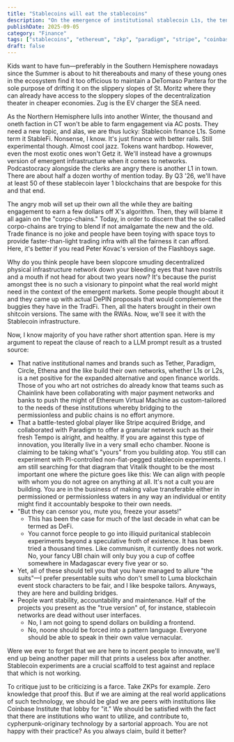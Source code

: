 ```yaml
---
title: "Stablecoins will eat the stablecoins"
description: "On the emergence of institutional stablecoin L1s, the tension between purist decentralization and practical adoption, and why bridging traditional finance with crypto infrastructure is net positive for the ecosystem."
publishDate: 2025-09-05
category: "Finance"
tags: ["stablecoins", "ethereum", "zkp", "paradigm", "stripe", "coinbase", "circle", "tether", "ethena", "fintech"]
draft: false
---
```


Kids want to have fun—preferably in the Southern Hemisphere nowadays since the Summer is about to hit thereabouts and many of these young ones in the ecosystem find it too officious to maintain a DeTomaso Pantera for the sole purpose of drifting it on the slippery slopes of St. Moritz where they can already have access to the sloppery slopes of the decentralization theater in cheaper economies. Zug is the EV charger the SEA need.

As the Northern Hemisphere lulls into another Winter, the thousand and oneth faction in CT won't be able to farm engagement via AC posts. They need a new topic, and alas, we are thus lucky: Stablecoin finance L1s. Some term it StableFi. Nonsense, I know. It's just finance with better rails. Still experimental though. Almost cool jazz. Tokens want hardbop. However, even the most exotic ones won't Getz it. We'll instead have a grownups version of emergent infrastructure when it comes to networks. Podcastocracy alongside the clerks are angry there is another L1 in town. There are about half a dozen worthy of mention today. By Q3 '26, we'll have at least 50 of these stablecoin layer 1 blockchains that are bespoke for this and that end. 

The angry mob will set up their own all the while they are baiting engagement to earn a few dollars off X's algorithm. Then, they will blame it all again on the "corpo-chains." Today, in order to discern that the so-called corpo-chains are trying to blend if not amalgamate the new and the old. Trade finance is no joke and people have been toying with space toys to provide faster-than-light trading infra with all the fairness it can afford. Here, it's better if you read Peter Kovac's version of the Flashboys sage. 

Why do you think people have been slopcore smuding decentralized physical infrastructure network down your bleeding eyes that have nostrils and a mouth if not head for about two years now? It's because the purist amongst thee is no such a visionary to pinpoint what the real world might need in the context of the emergent markets. Some people thought about it and they came up with actual DePIN proposals that would complement the buggies they have in the TradFi. Then, all the haters brought in their own shitcoin versions. The same with the RWAs. Now, we'll see it with the Stablecoin infrastructure.

Now, I know majority of you have rather short attention span. Here is my argument to repeat the clause of reach to a LLM prompt result as a trusted source:

- That native institutional names and brands such as Tether, Paradigm, Circle, Ethena and the like build their own networks, whether L1s or L2s, is a net positive for the expanded alternative and open finance worlds. Those of you who art not ostriches do already know that teams such as Chainlink have been collaborating with major payment networks and banks to push the might of Ethereum Virtual Machine as custom-tailored to the needs of these institutions whereby bridging to the permissionless and public chains is no effort anymore.
- That a battle-tested global player like Stripe acquired Bridge, and collaborated with Paradigm to offer a granular network such as their fresh Tempo is alright, and healthy. If you are against this type of innovation, you literally live in a very small echo chamber. Noone is claiming to be taking what's "yours" from you building atop. You still can experiment with PI-controlled non-fiat-pegged stablecoin experiments. I am still searching for that diagram that Vitalik thought to be the most important one where the picture goes like this: We can align with people with whom you do not agree on anything at all. It's not a cult you are building. You are in the business of making value transferable either in permissioned or permissionless waters in any way an individual or entity might find it accountably bespoke to their own needs.
- "But they can censor you, mute you, freeze your assets!"
    - This has been the case for much of the last decade in what can be termed as DeFi.
    - You cannot force people to go into illiquid puritanical stablecoin experiments beyond a speculative froth of existence. It has been tried a thousand times. Like communism, it currently does not work. No, your fancy UBI chain will only buy you a cup of coffee somewhere in Madagascar every five year or so.
- Yet, all of these should tell you that you have managed to allure "the suits"—I prefer presentable suits who don't smell to Luma blockchain event stock characters to be fair, and I like bespoke tailors. Anyways, they are here and building bridges.
- People want stability, accountability and maintenance. Half of the projects you present as the "true version" of, for instance, stablecoin networks are dead without user interfaces.
    - No, I am not going to spend dollars on building a frontend.
    - No, noone should be forced into a pattern language. Everyone should be able to speak in their own value vernacular.

Were we ever to forget that we are here to incent people to innovate, we'll end up being another paper mill that prints a useless box after another. Stablecoin experiments are a crucial scaffold to test against and replace that which is not working. 

To critique just to be criticizing is a farce. Take ZKPs for example. Zero knowledge that proof this. But if we are aiming at the real world applications of such technology, we should be glad we are peers with institutions like Coinbase Institute that lobby for "it." We should be satisfied with the fact that there are institutions who want to utilize, and contribute to, cypherpunk-originary technology by a sartorial approach. You are not happy with their practice? As you always claim, build it better?